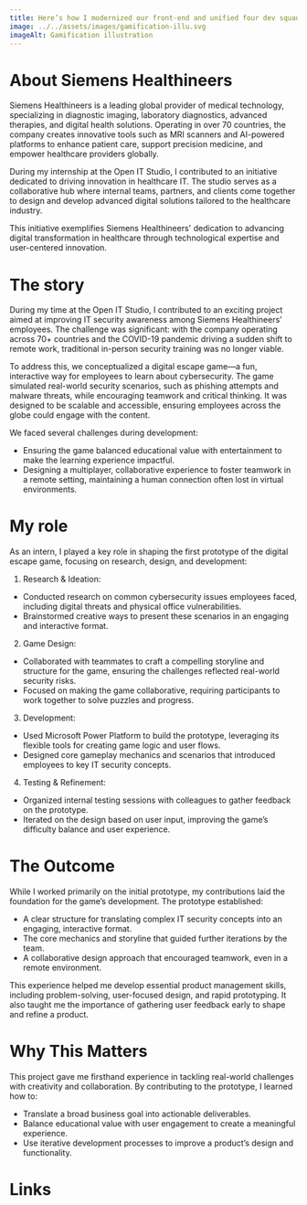 ```yaml
---
title: Here’s how I modernized our front-end and unified four dev squads with new processes and best practices
image: ../../assets/images/gamification-illu.svg
imageAlt: Gamification illustration
---
```


# About Siemens Healthineers

Siemens Healthineers is a leading global provider of medical technology, specializing in diagnostic imaging, laboratory diagnostics, advanced therapies, and digital health solutions. Operating in over 70 countries, the company creates innovative tools such as MRI scanners and AI-powered platforms to enhance patient care, support precision medicine, and empower healthcare providers globally.

During my internship at the Open IT Studio, I contributed to an initiative dedicated to driving innovation in healthcare IT. The studio serves as a collaborative hub where internal teams, partners, and clients come together to design and develop advanced digital solutions tailored to the healthcare industry.

This initiative exemplifies Siemens Healthineers' dedication to advancing digital transformation in healthcare through technological expertise and user-centered innovation.

# The story
During my time at the Open IT Studio, I contributed to an exciting project aimed at improving IT security awareness among Siemens Healthineers’ employees. The challenge was significant: with the company operating across 70+ countries and the COVID-19 pandemic driving a sudden shift to remote work, traditional in-person security training was no longer viable.

To address this, we conceptualized a digital escape game—a fun, interactive way for employees to learn about cybersecurity. The game simulated real-world security scenarios, such as phishing attempts and malware threats, while encouraging teamwork and critical thinking. It was designed to be scalable and accessible, ensuring employees across the globe could engage with the content.

We faced several challenges during development:
* Ensuring the game balanced educational value with entertainment to make the learning experience impactful.
* Designing a multiplayer, collaborative experience to foster teamwork in a remote setting, maintaining a human connection often lost in virtual environments.

# My role
As an intern, I played a key role in shaping the first prototype of the digital escape game, focusing on research, design, and development:

1. Research & Ideation:

* Conducted research on common cybersecurity issues employees faced, including digital threats and physical office vulnerabilities.
* Brainstormed creative ways to present these scenarios in an engaging and interactive format.

2. Game Design:

* Collaborated with teammates to craft a compelling storyline and structure for the game, ensuring the challenges reflected real-world security risks.
* Focused on making the game collaborative, requiring participants to work together to solve puzzles and progress.

3. Development:

* Used Microsoft Power Platform to build the prototype, leveraging its flexible tools for creating game logic and user flows.
* Designed core gameplay mechanics and scenarios that introduced employees to key IT security concepts.

4. Testing & Refinement:

* Organized internal testing sessions with colleagues to gather feedback on the prototype.
* Iterated on the design based on user input, improving the game’s difficulty balance and user experience.

# The Outcome

While I worked primarily on the initial prototype, my contributions laid the foundation for the game’s development. The prototype established:

* A clear structure for translating complex IT security concepts into an engaging, interactive format.
* The core mechanics and storyline that guided further iterations by the team.
* A collaborative design approach that encouraged teamwork, even in a remote environment.

This experience helped me develop essential product management skills, including problem-solving, user-focused design, and rapid prototyping. It also taught me the importance of gathering user feedback early to shape and refine a product.

# Why This Matters

This project gave me firsthand experience in tackling real-world challenges with creativity and collaboration. By contributing to the prototype, I learned how to:
* Translate a broad business goal into actionable deliverables.
* Balance educational value with user engagement to create a meaningful experience.
* Use iterative development processes to improve a product’s design and functionality.

# Links

<CustomLinkPreview id="https://www.linkedin.com/posts/mireinhardt_thankyou-learning-creativity-activity-6856227433595641856-c6HL?utm_source=share&utm_medium=member_desktop" />


